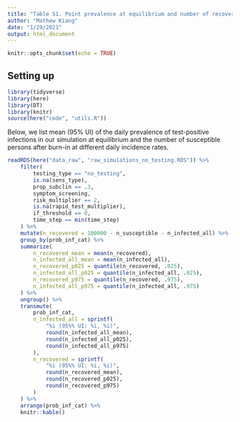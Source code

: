 ```yaml
---
title: "Table S1. Point prevalence at equilibrium and number of recovered persons after burn-in"
author: "Mathew Kiang"
date: "1/29/2021"
output: html_document
---
```


```r
knitr::opts_chunk$set(echo = TRUE)
```

## Setting up
```r
library(tidyverse)
library(here)
library(DT)
library(knitr)
source(here("code", "utils.R"))
```

Below, we list mean (95% UI) of the daily prevalence of test-positive infections in our simulation at equilibrium and the number of susceptible persons after burn-in at different daily incidence rates.

```r
readRDS(here("data_raw", "raw_simulations_no_testing.RDS")) %>% 
    filter(
        testing_type == "no_testing",
        is.na(sens_type),
        prop_subclin == .3,
        symptom_screening,
        risk_multiplier == 2,
        is.na(rapid_test_multiplier),
        if_threshold == 0,
        time_step == min(time_step)
    ) %>%
    mutate(n_recovered = 100000 - n_susceptible - n_infected_all) %>%
    group_by(prob_inf_cat) %>%
    summarize(
        n_recovered_mean = mean(n_recovered),
        n_infected_all_mean = mean(n_infected_all),
        n_recovered_p025 = quantile(n_recovered, .025),
        n_infected_all_p025 = quantile(n_infected_all, .025),
        n_recovered_p975 = quantile(n_recovered, .975),
        n_infected_all_p975 = quantile(n_infected_all, .975)
    ) %>%
    ungroup() %>%
    transmute(
        prob_inf_cat,
        n_infected_all = sprintf(
            "%i (95%% UI: %i, %i)",
            round(n_infected_all_mean),
            round(n_infected_all_p025),
            round(n_infected_all_p975)
        ),
        n_recovered = sprintf(
            "%i (95%% UI: %i, %i)",
            round(n_recovered_mean),
            round(n_recovered_p025),
            round(n_recovered_p975)
        )
    ) %>%
    arrange(prob_inf_cat) %>%
    knitr::kable()
```
